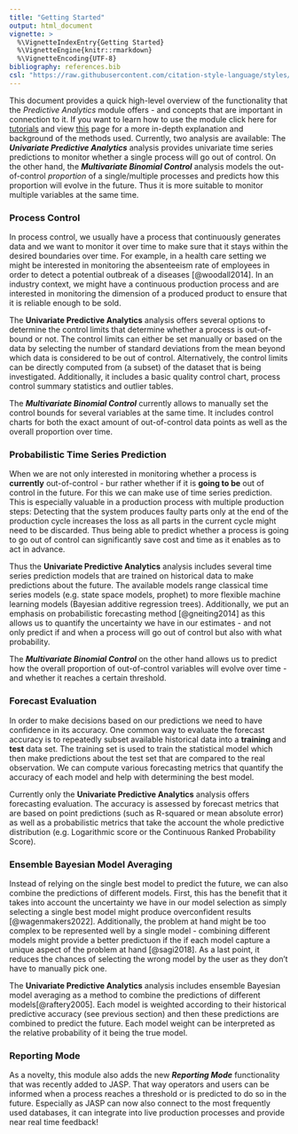 ```yaml
---
title: "Getting Started"
output: html_document
vignette: >
  %\VignetteIndexEntry{Getting Started}
  %\VignetteEngine{knitr::rmarkdown}
  %\VignetteEncoding{UTF-8}
bibliography: references.bib
csl: "https://raw.githubusercontent.com/citation-style-language/styles/master/apa.csl"
---
```


This document provides a quick high-level overview of the functionality that the *Predictive Analytics* module offers - and concepts that are important in connection to it. If you want to learn how to use the module click here for  [tutorials](articles/tutorials.html) and view [this](articles/background.html) page for a more in-depth explanation and background of the methods used. Currently, two analysis are available: The ***Univariate Predictive Analytics*** analysis provides univariate time series predictions to monitor whether a single process will go out of control. On the other hand, the ***Multivariate Binomial Control*** analysis models the out-of-control *proportion* of a single/multiple processes and predicts how this proportion will evolve in the future. Thus it is more suitable to monitor multiple variables at the same time.

### Process Control

In process control, we usually have a process that continuously generates data and we want to monitor it over time to make sure that it stays within the desired boundaries over time. For example, in a health care setting we might be interested in monitoring the absenteeism rate of employees in order to detect a potential outbreak of a diseases [@woodall2014]. In an industry context, we might have a continuous production process and are interested in monitoring the dimension of a produced product to ensure that it is reliable enough to be sold.

The **Univariate Predictive Analytics** analysis offers several options to determine the control limits that determine whether a process is out-of-bound or not. The control limits can either be set manually or based on the data by selecting the number of standard deviations from the mean beyond which data is considered to be out of control. Alternatively, the control limits can be directly computed from (a subset) of the dataset that is being investigated. Additionally, it includes a basic quality control chart, process control summary statistics and outlier tables.

The ***Multivariate Binomial Control*** currently allows to manually set the control bounds for several variables at the same time. It includes control charts for both the exact amount of out-of-control data points as well as the overall proportion over time.

### Probabilistic Time Series Prediction

When we are not only interested in monitoring whether a process is **currently** out-of-control - bur rather whether if it is **going to be** out of control in the future. For this we can make use of time series prediction. This is especially valuable in a production process with multiple production steps: Detecting that the system produces faulty parts only at the end of the production cycle increases the loss as all parts in the current cycle might need to be discarded. Thus being able to predict whether a process is going to go out of control can significantly save cost and time as it enables as to act in advance.

Thus the **Univariate Predictive Analytics** analysis includes several time series prediction models that are trained on historical data to make predictions about the future. The available models range classical time series models (e.g. state space models, prophet) to more flexible machine learning models (Bayesian additive regression trees). Additionally, we put an emphasis on probabilistic forecasting method [@gneiting2014] as this allows us to quantify the uncertainty we have in our estimates - and not only predict if and when a process will go out of control but also with what probability.

The ***Multivariate Binomial Control*** on the other hand allows us to predict how the overall proportion of out-of-control variables will evolve over time - and whether it reaches a certain threshold.

### Forecast Evaluation

In order to make decisions based on our predictions we need to have confidence in its accuracy. One common way to evaluate the forecast accuracy is to repeatedly subset available historical data into a **training** and **test** data set. The training set is used to train the statistical model which then make predictions about the test set that are compared to the real observation. We can compute various forecasting metrics that quantify the accuracy of each model and help with determining the best model.

Currently only the **Univariate Predictive Analytics** analysis offers forecasting evaluation. The accuracy is assessed by forecast metrics that are based on point predictions (such as R-squared or mean absolute error) as well as a probabilistic metrics that take the account the whole predictive distribution (e.g. Logarithmic score or the Continuous Ranked Probability Score).

### Ensemble Bayesian Model Averaging

Instead of relying on the single best model to predict the future, we can also combine the predictions of different models. First, this has the benefit that it takes into account the uncertainty we have in our model selection as simply selecting a single best model might produce overconfident results [@wagenmakers2022]. Additionally, the problem at hand might be too complex to be represented well by a single model - combining different models might provide a better predictuon if the if each model capture a unique aspect of the problem at hand [@sagi2018]. As a last point, it reduces the chances of selecting the wrong model by the user as they don't have to manually pick one.

The **Univariate Predictive Analytics** analysis includes ensemble Bayesian model averaging as a method to combine the predictions of different models[@raftery2005]. Each model is weighted according to their historical predictive accuracy (see previous section) and then these predictions are combined to predict the future. Each model weight can be interpreted as the relative probability of it being the true model.

### Reporting Mode

As a novelty, this module also adds the new ***Reporting Mode*** functionality that was recently added to JASP. That way operators and users can be informed when a process reaches a threshold or is predicted to do so in the future. Especially as JASP can now also connect to the most frequently used databases, it can integrate into live production processes and provide near real time feedback!
